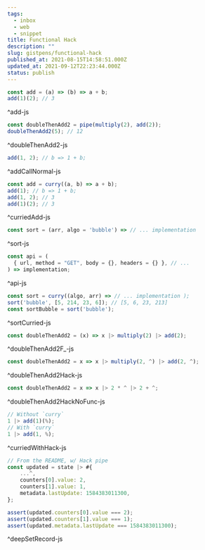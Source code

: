 ```yaml
---
tags:
  - inbox
  - web
  - snippet
title: Functional Hack
description: ""
slug: gistpens/functional-hack
published_at: 2021-08-15T14:58:51.000Z
updated_at: 2021-09-12T22:23:44.000Z
status: publish
---
```

```js title="add.js"
const add = (a) => (b) => a + b;
add(1)(2); // 3
```

^add-js

```js title="doubleThenAdd2.js"
const doubleThenAdd2 = pipe(multiply(2), add(2));
doubleThenAdd2(5); // 12
```

^doubleThenAdd2-js

```js title="addCallNormal.js"
add(1, 2); // b => 1 + b;
```

^addCallNormal-js

```js title="curriedAdd.js"
const add = curry((a, b) => a + b);
add(1); // b => 1 + b;
add(1, 2); // 3
add(1)(2); // 3
```

^curriedAdd-js

```js title="sort.js"
const sort = (arr, algo = 'bubble') => // ... implementation
```

^sort-js

```js title="api.js"
const api = (
  { url, method = "GET", body = {}, headers = {} }, // ...
) => implementation;
```

^api-js

```js title="sortCurried.js"
const sort = curry((algo, arr) => // ... implementation );
sort('bubble', [5, 214, 23, 6]); // [5, 6, 23, 213]
const sortBubble = sort('bubble');
```

^sortCurried-js

```js title="doubleThenAdd2F_.js"
const doubleThenAdd2 = (x) => x |> multiply(2) |> add(2);
```

^doubleThenAdd2F\_-js

```js title="doubleThenAdd2Hack.js"
const doubleThenAdd2 = x => x |> multiply(2, ^) |> add(2, ^);
```

^doubleThenAdd2Hack-js

```js title="doubleThenAdd2HackNoFunc.js"
const doubleThenAdd2 = x => x |> 2 * ^ |> 2 + ^;
```

^doubleThenAdd2HackNoFunc-js

```js title="curriedWithHack.js"
// Without `curry`
1 |> add(1)(%);
// With `curry`
1 |> add(1, %);
```

^curriedWithHack-js

```js title="deepSetRecord.js"
// From the README, w/ Hack pipe
const updated = state |> #{
    ...^,
    counters[0].value: 2,
    counters[1].value: 1,
    metadata.lastUpdate: 1584383011300,
};

assert(updated.counters[0].value === 2);
assert(updated.counters[1].value === 1);
assert(updated.metadata.lastUpdate === 1584383011300);
```

^deepSetRecord-js
